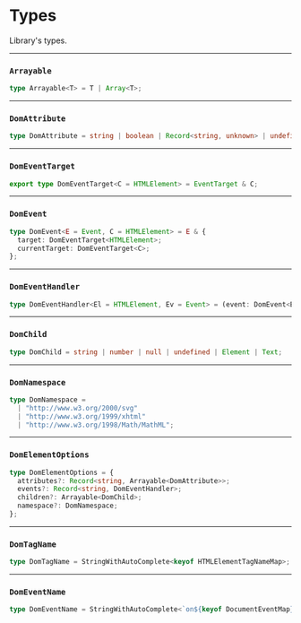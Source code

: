 # Types

Library's types.

---

### `Arrayable`

```ts
type Arrayable<T> = T | Array<T>;
```

---

### `DomAttribute`

```ts
type DomAttribute = string | boolean | Record<string, unknown> | undefined | null;
```

---

### `DomEventTarget`

```ts
export type DomEventTarget<C = HTMLElement> = EventTarget & C;
```

---

### `DomEvent`

```ts
type DomEvent<E = Event, C = HTMLElement> = E & {
  target: DomEventTarget<HTMLElement>;
  currentTarget: DomEventTarget<C>;
};
```

---

### `DomEventHandler`

```ts
type DomEventHandler<El = HTMLElement, Ev = Event> = (event: DomEvent<Ev, El>) => void;
```

---

### `DomChild`

```ts
type DomChild = string | number | null | undefined | Element | Text;
```

---

### `DomNamespace`

```ts
type DomNamespace =
  | "http://www.w3.org/2000/svg"
  | "http://www.w3.org/1999/xhtml"
  | "http://www.w3.org/1998/Math/MathML";
```

---

### `DomElementOptions`

```ts
type DomElementOptions = {
  attributes?: Record<string, Arrayable<DomAttribute>>;
  events?: Record<string, DomEventHandler>;
  children?: Arrayable<DomChild>;
  namespace?: DomNamespace;
};
```

---

### `DomTagName`

```ts
type DomTagName = StringWithAutoComplete<keyof HTMLElementTagNameMap>;
```

---

### `DomEventName`

```ts
type DomEventName = StringWithAutoComplete<`on${keyof DocumentEventMap}`>;
```
